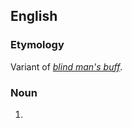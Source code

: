 ==English==

===Etymology===
Variant of ''[[blind man's buff]]''.

===Noun===
{{en-noun|-|head=[[blind]] [[man]][['s|’s]] [[bluff]]}}

# {{context|chiefly|US|games|lang=en}} {{alternative form of|blind man's buff|lang=en}}